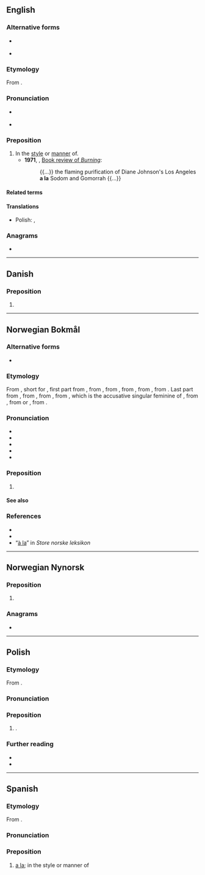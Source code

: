 {{also|Appendix:Variations of "ala"}}
==English==

===Alternative forms===
* {{l|en|à la}} {{qualifier|less common}}
* {{l|en|ala}} {{qualifier|colloquial}}

===Etymology===
From {{bor|en|fr|à la}}.

===Pronunciation===
* {{a|UK}} {{IPA|en|/æ læ/}}
* {{a|US}} {{IPA|en|/ɑ lɑ/}}

===Preposition===
{{en-prep|head=a la}}

# In the [[style]] or [[manner]] of.
#* '''1971''', ''{{w|The New York Times}}'', [https://web.archive.org/web/20090410083445/http://www.nytimes.com/books/00/04/16/specials/johnson-burning.html Book review of ''Burning'']:
#*: {{...}} the flaming purification of Diane Johnson's Los Angeles '''a la''' Sodom and Gomorrah {{...}}

====Related terms====
{{col3|en
|à la carte
|à la King
|a la minute
|a la mode
|à la russe
|chicken à la King
|service à la française
|service à la russe
}}

====Translations====
{{trans-top}}
{{trans-mid}}
* Polish: {{t+|pl|à la}}, {{t|pl|a la}}
{{trans-bottom}}

===Anagrams===
* {{anagrams|en|a=aal|AAL|Aal|aal}}

----

==Danish==

===Preposition===
{{da-prep}}

# {{alternative form of|da|à la}}

----

==Norwegian Bokmål==

===Alternative forms===
* {{l|nb|à la}}

===Etymology===
{{root|nb|ine-pro|*h₂el-}}
From {{bor|nb|fr|à la||in the [[style]] or [[manner]] of}}, short for {{l|nb|à la mode||in fashion}}, first part from {{der|nb|fr|à||to, on, in}}, from {{der|nb|frm}}, from {{der|nb|fro|a||to, towards, belonging to}}, from {{der|nb|la|ad||to, towards, up to, at}}, from {{der|nb|itc-pro|*ad||toward, to, on, up to, for}}, from {{der|la|ine-pro|*h₂éd||to, at}}. Last part from {{der|nb|fr|la||the}}, from {{der|nb|frm|la||the}}, from {{der|nb|fro|la||the}}, from {{inh|fr|la|illam||that, those}}, which is the accusative singular feminine of {{m|la|ille||that, those}}, from {{der|nb|itc-ola|olle||he, that}}, from {{der|nb|ine-pro|*h₂ol-no-}} or {{m|ine-pro|*h₂l̥-no-}}, from {{m|ine-pro|*h₂el-||beyond, other}}.

===Pronunciation===
* {{IPA|nb|/alːa/}}
* {{audio|nb|NB - Pronunciation of Norwegian Bokmål «à la».ogg|Audio}}
* {{rhymes|nb|alːa}}
* {{hyphenation|nb|a|la}}
* {{homophones|nb|Allah|à la}}

===Preposition===
{{head|nb|preposition}}

# {{alternative spelling of|nb|à la}}

====See also====
{{col4|nb
|a la carte
|a la carte-servering
|a la grecque
|a la mode
}}

===References===
* {{R:The Bokmål Dictionary}}
* {{R:NAOB|à_la}}
* “[http://www.snl.no/à_la à la]” in ''Store norske leksikon''

----

==Norwegian Nynorsk==

===Preposition===
{{nn-prep}}

# {{alt sp|nn|à la}}

===Anagrams===
* {{anagrams|nn|a=aal|ala|à la}}

----

==Polish==

===Etymology===
From {{bor|pl|fr|à la}}.

===Pronunciation===
{{pl-p|a'la|a=LL-Q809 (pol)-Olaf-à la.wav|r=ala}}

===Preposition===
{{head|pl|preposition}}

# {{alt sp|pl|à la}}.

===Further reading===
* {{R:pl:WSJP}}
* {{R:PWN}}

----

==Spanish==

===Etymology===
From {{bor|en|fr|à la}}.

===Pronunciation===
{{es-IPA}}

===Preposition===
{{head|es|preposition}}

# [[#English|a la]]; in the style or manner of